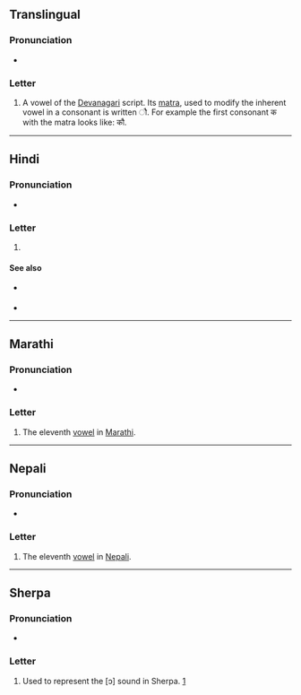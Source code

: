 {{character info}}
==Translingual==

===Pronunciation===
* {{IPA|mul|/ɔː/|/aʊ/|/əʊ/}}

===Letter===
{{mul-Deva|au}}

# A vowel of the [[Devanagari]] script. Its [[matra]], used to modify the inherent vowel in a consonant is written &#x094C;. For example the first consonant क with the matra looks like: कौ.

----

==Hindi==

===Pronunciation===
* {{IPA|hi|/ɔː/|/aʊ/|/əʊ/}}

===Letter===
{{head|hi|letter}}

# {{n-g|the eleventh [[vowel]] in [[Hindi]]}}

====See also====
* {{sense|matra}} {{l|hi|ौ}}
* {{list:Devanagari script letters/hi}}

----

==Marathi==

===Pronunciation===
* {{mr-IPA}}

===Letter===
{{head|mr|letter}}

# The eleventh [[vowel]] in [[Marathi]].

----

==Nepali==

===Pronunciation===
* {{ne-IPA}}

===Letter===
{{head|ne|letter}}

# The eleventh [[vowel]] in [[Nepali]].
----

==Sherpa==

===Pronunciation===
* {{IPA|xsr|[ɔ]}}

===Letter===
{{head|xsr|letter|tr=au}}

# Used to represent the [ɔ] sound in Sherpa. [https://omniglot.com/writing/sherpa.htm]